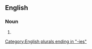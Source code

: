==English==

===Noun===
{{head|en|noun form}}

# {{plural of|aromaticity|lang=en}}

[[Category:English plurals ending in "-ies"]]